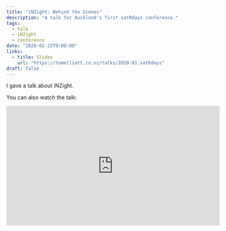 ```yaml
---
title: "iNZight: Behind the Scenes"
description: "A talk for Auckland's first satRdays conference."
tags:
  - talk
  - iNZight
  - conference
date: "2020-02-22T9:00:00"
links:
  - title: Slides
    url: "https://tomelliott.co.nz/talks/2020-01_satRdays"
draft: false
---
```


I gave a talk about iNZight.

<!--more-->

You can also watch the talk:

<iframe
  width="560"
  height="315"
  src="http://www.youtube.com/embed/xL_KYPcrxBQ?rel=0"
  frameborder="0"
  allowfullscreen
></iframe>
